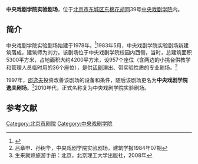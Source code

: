 '''中央戏剧学院实验剧场'''，位于[[北京市|北京市]][[东城区_(北京市)|东城区]][[东棉花胡同|东棉花胡同]]39号[[中央戏剧学院|中央戏剧学院]]内。

==简介==
中央戏剧学院实验剧场始建于1978年。<ref>{{Cite web |url=http://www.takefoto.cn/viewnews-230545.html |title=北京高校内好去处之中戏小剧场 与未来明星提前见个面，北晚新视觉，2014-11-21 |accessdate=2016-08-19 |archive-date=2016-08-22 |archive-url=https://web.archive.org/web/20160822230436/http://www.takefoto.cn/viewnews-230545.html |dead-url=no }}</ref>1983年5月，中央戏剧学院实验剧场新建筑落成，建筑师为刘力。该剧场位于中央戏剧学院校园内西侧，当时，总建筑面积5300平方米，占地面积大约4200平方米，设957个座位（含两边的小挑台供教学和管理人员临时用的36个座位），是供[[话剧|话剧]]演出、带实验性质的专业剧场。<ref name=ls>吕章申、孙树华，中央戏剧学院实验剧场，建筑学报1984年07期</ref>

1997年，[[邵逸夫|邵逸夫]]投资改善该剧场的设备和条件，随后该剧场更名为'''中央戏剧学院逸夫剧场'''。<ref>生来就熟旅游手册：北京，北京理工大学出版社，2008年</ref>2010年代，正式名称复为中央戏剧学院实验剧场。

==参考文献==
{{reflist}}

[[Category:北京市剧院|Category:北京市剧院]]
[[Category:中央戏剧学院|Category:中央戏剧学院]]